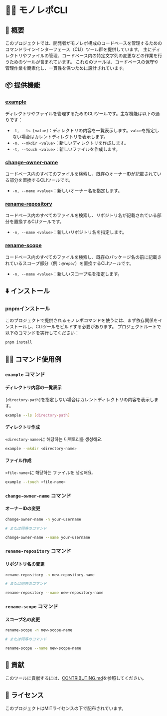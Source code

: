 # 🧑‍💻️ モノレポCLI

## 📖 概要

このプロジェクトでは、開発者がモノレポ構成のコードベースを管理するためのコマンドラインインターフェース（CLI）ツール群を提供しています。
主にディレクトリやファイルの管理、コードベース内の特定文字列の変更などの作業を行うためのツールが含まれています。
これらのツールは、コードベースの保守や管理作業を簡素化し、一貫性を保つために設計されています。

## 📦 提供機能

### **[example](./src/example/index.ts)**
ディレクトリやファイルを管理するためのCLIツールです。主な機能は以下の通りです：
- `-l, --ls [value]`：ディレクトリの内容を一覧表示します。`value`を指定しない場合はカレントディレクトリを表示します。
- `-m, --mkdir <value>`：新しいディレクトリを作成します。
- `-t, --touch <value>`：新しいファイルを作成します。
### **[change-owner-name](./src/change-owner-name/index.ts)**
コードベース内のすべてのファイルを検索し、既存のオーナーIDが記載されている部分を置換するCLIツールです。
- `-n, --name <value>`：新しいオーナー名を指定します。
### **[rename-repository](./src/rename-repository/index.ts)**
コードベース内のすべてのファイルを検索し、リポジトリ名が記載されている部分を置換するCLIツールです。
- `-n, --name <value>`：新しいリポジトリ名を指定します。
### **[rename-scope](./src/rename-scope/index.ts)**
コードベース内のすべてのファイルを検索し、既存のパッケージ名の前に記載されているスコープ部分（例：`@repo/`）を置換するCLIツールです。
- `-n, --name <value>`：新しいスコープ名を指定します。

## ⬇️ インストール

### pnpmインストール

このプロジェクトで提供されるモノレポコマンドを使うには、まず依存関係をインストールし、CLIツールをビルドする必要があります。
プロジェクトルートで以下のコマンドを実行してください：

```bash
pnpm install
```

## 🧑‍💻 コマンド使用例

### `example` コマンド

#### ディレクトリ内容の一覧表示

`[directory-path]`を指定しない場合はカレントディレクトリの内容を表示します。

```bash
example --ls [directory-path]
```

#### ディレクトリ作成

`<directory-name>`に 해당하는 디렉토리를 생성해요.

```bash
example --mkdir <directory-name>
```

#### ファイル作成

`<file-name>`に 해당하는 ファイルを 생성해요.

```bash
example --touch <file-name>
```

### `change-owner-name` コマンド

#### オーナーIDの変更

```bash
change-owner-name -n your-username

# または同等のコマンド

change-owner-name --name your-username
```

### `rename-repository` コマンド

#### リポジトリ名の変更

```bash
rename-repository -n new-repository-name

# または同等のコマンド

rename-repository --name new-repository-name
```

### `rename-scope` コマンド

#### スコープ名の変更

```bash
rename-scope -n new-scope-name

# または同等のコマンド

rename-scope --name new-scope-name
```

## 🤝 貢献

このツールに貢献するには、[CONTRIBUTING.md](../../CONTRIBUTING.md)を参照してください。

## 📜 ライセンス

このプロジェクトはMITライセンスの下で配布されています。
